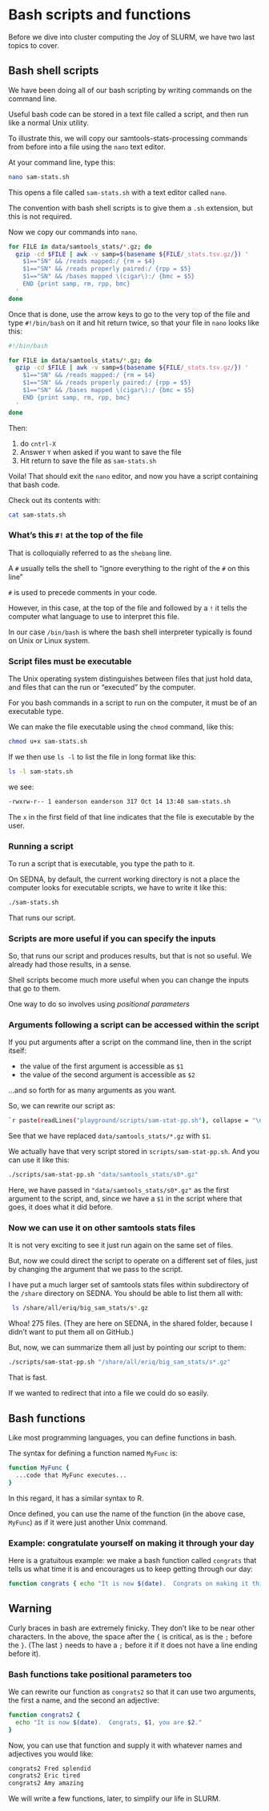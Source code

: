 # Bash scripts and functions {#script-func}

Before we dive into cluster computing the Joy of SLURM,
we have two last topics to cover.

## Bash shell scripts

We have been doing all of our bash scripting by writing commands
on the command line.

Useful bash code can be stored in a text file called a script,
and then run like a normal Unix utility.

To illustrate this, we will copy our samtools-stats-processing
commands from before into a file using the `nano` text editor.

At your command line, type this:
```.sh
nano sam-stats.sh
```

This opens a file called `sam-stats.sh` with a text editor called `nano`.  

The convention with bash shell scripts is to give them a `.sh` extension,
but this is not required.

Now we copy our commands into `nano`.
```.sh
for FILE in data/samtools_stats/*.gz; do
  gzip -cd $FILE | awk -v samp=$(basename ${FILE/_stats.tsv.gz/}) '
    $1=="SN" && /reads mapped:/ {rm = $4}
    $1=="SN" && /reads properly paired:/ {rpp = $5}
    $1=="SN" && /bases mapped \(cigar\):/ {bmc = $5}
    END {print samp, rm, rpp, bmc}
  '
done
```

Once that is done, use the arrow keys to go to the very top of the file and type
`#!/bin/bash` on it and hit return twice, so that your file in `nano` looks like this:
```.sh
#!/bin/bash

for FILE in data/samtools_stats/*.gz; do
  gzip -cd $FILE | awk -v samp=$(basename ${FILE/_stats.tsv.gz/}) '
    $1=="SN" && /reads mapped:/ {rm = $4}
    $1=="SN" && /reads properly paired:/ {rpp = $5}
    $1=="SN" && /bases mapped \(cigar\):/ {bmc = $5}
    END {print samp, rm, rpp, bmc}
  '
done
```

Then:

1. do `cntrl-X` 
2. Answer `Y` when asked if you want to save the file
3. Hit return to save the file as `sam-stats.sh`

Voila! That should exit the `nano` editor, and now you have a script containing that bash code.

Check out its contents with:
```.sh
cat sam-stats.sh
```


::: {.callout-warning}

### What's this `#!` at the top of the file

That is colloquially referred to as the `shebang` line.

A `#` usually tells the shell to "ignore everything to the right of the `#` on this line"

`#` is used to precede comments in your code.

However, in this case, at the top of the file and followed by a `!`
it tells the computer what language to use to interpret this file.

In our case `/bin/bash` is where the bash shell interpreter typically
is found on Unix or Linux system.
:::


### Script files must be executable

The Unix operating system distinguishes between files that
just hold data, and files that can the run or "executed" by the
computer.  

For you bash commands in a script to run on the computer, it must be
of an executable type.

We can make the file executable using the `chmod` command, like this:
```.sh
chmod u+x sam-stats.sh
```

If we then use `ls -l` to list the file in long format like this:
```.sh
ls -l sam-stats.sh
```

we see:
```.sh
-rwxrw-r-- 1 eanderson eanderson 317 Oct 14 13:40 sam-stats.sh
```

The `x` in the first field of that line indicates that the file is executable
by the user.

### Running a script 

To run a script that is executable, you type the path to it.  

On SEDNA, by default, the current working directory is not a place
the computer looks for executable scripts, we have to write it like this:
```.sh
./sam-stats.sh
```

That runs our script.

### Scripts are more useful if you can specify the inputs

So, that runs our script and produces results, but that is not
so useful.  We already had those results, in a sense.

Shell scripts become much more useful when you can change the inputs
that go to them.  

One way to do so involves using _positional parameters_

### Arguments following a script can be accessed within the script

If you put arguments after a script on the command line, then in the
script itself:

- the value of the first argument is accessible as `$1`
- the value of the second argument is accessible as `$2`

...and so forth for as many arguments as you want.  

So, we can rewrite our script as:
```.sh
`r paste(readLines("playground/scripts/sam-stat-pp.sh"), collapse = "\n")`
```

See that we have replaced `data/samtools_stats/*.gz` with
`$1`.

We actually have that very script stored in `scripts/sam-stat-pp.sh`.
And you can use it like this:
```.sh
./scripts/sam-stat-pp.sh "data/samtools_stats/s0*.gz"
```

Here, we have passed in `"data/samtools_stats/s0*.gz"` as the first
argument to the script, and, since we have a `$1` in the script
where that goes, it does what it did before.

### Now we can use it on other samtools stats files

It is not very exciting to see it just run again on the same
set of files.

But, now we could direct the script to operate on a different
set of files, just by changing the argument that we pass to the
script.

I have put a much larger set of samtools stats files within subdirectory of the `/share`
directory on SEDNA.  You should be able to list them all with:
```.sh
 ls /share/all/eriq/big_sam_stats/s*.gz
```

Whoa! 275 files.  (They are here on SEDNA, in the shared folder, because I didn't want to
put them all on GitHub.)

But, now, we can summarize them all just by pointing our script to
them:

```.sh
./scripts/sam-stat-pp.sh "/share/all/eriq/big_sam_stats/s*.gz"
```

That is fast.  

If we wanted to redirect that into a file we could do so easily.


## Bash functions

Like most programming languages, you can define functions in bash.

The syntax for defining a function named `MyFunc` is:
```.sh
function MyFunc {
  ...code that MyFunc executes...
}
```
In this regard, it has a similar syntax to R.  

Once defined, you can use the name of the function (in the above
case, `MyFunc`) as if it were just another Unix command.

### Example: congratulate yourself on making it through your day

Here is a gratuitous example: we make a bash function called
`congrats` that tells us what time it is and encourages us to keep
getting through our day:
```.sh
function congrats { echo "It is now $(date).  Congrats on making it this far in your day."; }
```

::: {.callout-warning}

## Warning

Curly braces in bash are extremely finicky.  They don't like to be near
other characters.  In the above, the space after the `{` is critical,
as is the `;` before the `}`.  (The last `}` needs to have a `;` before it
if it does not have a line ending before it).

:::


### Bash functions take positional parameters too

We can rewrite our function as `congrats2` so that it can use
two arguments, the first a name, and the second an adjective:
```.sh
function congrats2 { 
  echo "It is now $(date).  Congrats, $1, you are $2."
}
```

Now, you can use that function and supply it with whatever names and adjectives
you would like:
```.sh
congrats2 Fred splendid
congrats2 Eric tired
congrats2 Amy amazing
```

We will write a few functions, later, to simplify our life in SLURM.

